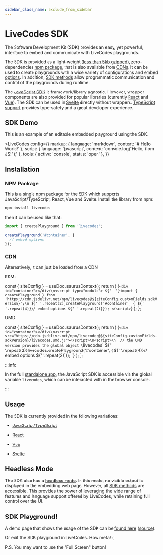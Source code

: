 ```yaml
---
sidebar_class_name: exclude_from_sidebar
---
```


# LiveCodes SDK


The Software Development Kit (SDK) provides an easy, yet powerful, interface to embed and communicate with LiveCodes playgrounds.

The SDK is provided as a light-weight ([less than 5kb gzipped](https://bundlephobia.com/package/livecodes)), zero-dependencies [npm package](#npm-package), that is also available from [CDNs](#cdn). It can be used to create playgrounds with a wide variety of [configurations](../configuration/configuration-object.mdx) and [embed options](js-ts.mdx#embed-options). In addition, [SDK methods](js-ts.mdx#sdk-methods) allow programmatic communication and control of the playgrounds during runtime.

The [JavaScript SDK](js-ts.mdx) is framework/library agnostic. However, wrapper components are also provided for popular libraries (currently [React](react.mdx) and [Vue](vue.mdx)). The SDK can be used in [Svelte](svelte.mdx) directly without wrappers. [TypeScript support](js-ts.mdx#typescript-types) provides type-safety and a great developer experience.

## SDK Demo

This is an example of an editable embedded playground using the SDK.

<LiveCodes
  config={{
    markup: { language: 'markdown', content: '# Hello World!' },
    script: { language: 'javascript', content: 'console.log("Hello, from JS!");' },
    tools: { active: 'console', status: 'open' },
  }}
></LiveCodes>

## Installation

### NPM Package

This is a single npm package for the SDK which supports JavaScript/TypeScript, React, Vue and Svelte.
Install the library from npm:

```bash npm2yarn
npm install livecodes
```

then it can be used like that:

```js title="index.js"
import { createPlayground } from 'livecodes';

createPlayground('#container', {
  // embed options
});
```

### CDN

Alternatively, it can just be loaded from a CDN.

ESM:


  const { siteConfig } = useDocusaurusContext();
  return (
    <CodeBlock title="index.html" language="html">
      {`<div id="container"></div>\n<script type="module">
${'  '}import { createPlayground } from 'https://cdn.jsdelivr.net/npm/livecodes@${siteConfig.customFields.sdkVersion}';\n
${' '.repeat(2)}createPlayground('#container', {
${' '.repeat(4)}// embed options
${' '.repeat(2)}});
</script>`}
    </CodeBlock>
  );
};

<ESMCode />

UMD:

  const { siteConfig } = useDocusaurusContext();
  return (
    <CodeBlock title="index.html" language="html">
      {`<div id="container"></div>\n<script src="https://cdn.jsdelivr.net/npm/livecodes@${siteConfig.customFields.sdkVersion}/livecodes.umd.js"></script>\n<script>\n  // the UMD version provides the global object \`livecodes\`
${' '.repeat(2)}livecodes.createPlayground('#container', {
${' '.repeat(4)}// embed options
${' '.repeat(2)}});
</script>
`}
    </CodeBlock>
  );
};

<UMDCode />

:::info

In the full [standalone app](../getting-started.mdx#standalone-app), the JavaScript SDK is accessible via the global variable `livecodes`, which can be interacted with in the browser console.

:::

## Usage

The SDK is currently provided in the following variations:

- [JavaScript/TypeScript](./js-ts.mdx)

- [React](./react.mdx)

- [Vue](./vue.mdx)

- [Svelte](./svelte.mdx)

## Headless Mode

The SDK also has a [headless mode](./headless.mdx). In this mode, no visible output is displayed in the embedding web page. However, all [SDK methods](../sdk/js-ts.mdx#sdk-methods) are accessible. This provides the power of leveraging the wide range of features and language support offered by LiveCodes, while retaining full control over the UI.

## SDK Playground!

A demo page that shows the usage of the SDK can be [found here](https://live-codes.github.io/livecodes-examples/sdk-demo.html) ([source](https://github.com/live-codes/livecodes-examples/blob/gh-pages/sdk-demo.html)).

Or edit the SDK playground in LiveCodes. How meta! :)

<LiveCodes import="id/nqdxpnj6uvg" view="result" height="80vh" showCode={false} />

P.S. You may want to use the "Full Screen" button!
